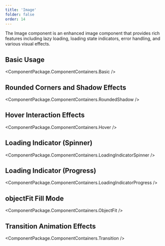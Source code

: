 ```yaml
---
title: 'Image'
folder: false
order: 14
---
```



The Image component is an enhanced image component that provides rich features including lazy loading, loading state indicators, error handling, and various visual effects.

## Basic Usage

<ComponentPackage.ComponentContainers.Basic />

## Rounded Corners and Shadow Effects

<ComponentPackage.ComponentContainers.RoundedShadow />

## Hover Interaction Effects

<ComponentPackage.ComponentContainers.Hover />

## Loading Indicator (Spinner)

<ComponentPackage.ComponentContainers.LoadingIndicatorSpinner />

## Loading Indicator (Progress)

<ComponentPackage.ComponentContainers.LoadingIndicatorProgress />

## objectFit Fill Mode

<ComponentPackage.ComponentContainers.ObjectFit />

## Transition Animation Effects

<ComponentPackage.ComponentContainers.Transition />
